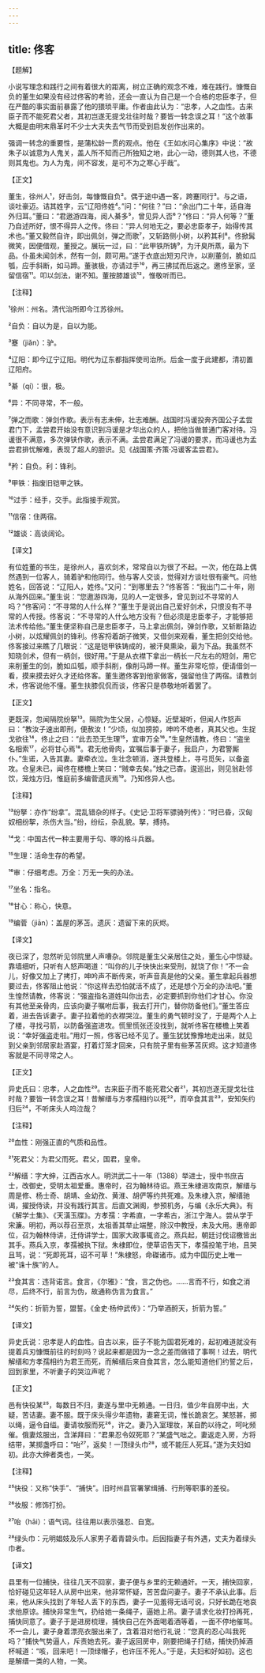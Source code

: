 ```yaml
---
---
---
```

title: 佟客
---




【题解】


小说写理念和践行之间有着很大的距离，树立正确的观念不难，难在践行。慷慨自负的董生如果没有经过佟客的考验，还会一直认为自己是一个合格的忠臣孝子，但在严酷的事实面前暴露了他的猥琐平庸。作者由此认为：“忠孝，人之血性。古来臣子而不能死君父者，其初岂遂无提戈壮往时哉？要皆一转念误之耳！”这个故事大概是由明末鼎革时不少士大夫失去气节而受到启发创作出来的。

强调一转念的重要性，是蒲松龄一贯的观点。他在《王如水问心集序》中说：“故朱子以诚意为人鬼关，盖人所不知而己所独知之地，此心一动，德则其人也，不德则其鬼也。为人为鬼，间不容发，是可不为之寒心乎哉”。


【正文】

董生，徐州人¹，好击剑，每慷慨自负²。偶于途中遇一客，跨蹇同行³。与之语，谈吐豪迈。诘其姓字，云“辽阳佟姓⁴。”问：“何往？”曰：“余出门二十年，适自海外归耳。”董曰：“君遨游四海，阅人綦多⁵，曾见异人否⁶？”佟曰：“异人何等？”董乃自述所好，恨不得异人之传。佟曰：“异人何地无之，要必忠臣孝子，始得传其术也。”董又毅然自许，即出佩剑，弹之而歌⁷，又斩路侧小树，以矜其利⁸。佟掀髯微笑，因便借观，董授之。展玩一过，曰：“此甲铁所铸⁹，为汗臭所蒸，最为下品。仆虽未闻剑术，然有一剑，颇可用。”遂于衣底出短刃尺许，以削董剑，脆如瓜瓠，应手斜断，如马蹄。董骇极，亦请过手¹⁰，再三拂拭而后返之。邀佟至家，坚留信宿¹¹。叩以剑法，谢不知。董按膝雄谈¹²，惟敬听而已。

【注释】


¹徐州：州名。清代治所即今江苏徐州。

²自负：自以为是，自以为能。

³蹇（jiǎn）：驴。

⁴辽阳：即今辽宁辽阳。明代为辽东都指挥使司治所。后金一度于此建都，清初置辽阳府。

⁵綦（qí）：很，极。

⁶异：不同寻常，不一般。

⁷弹之而歌：弹剑作歌。表示有志未伸，壮志难酬。战国时冯谖投奔齐国公子孟尝君门下，孟尝君开始没有意识到冯谖是才华出众的人，把他当做普通门客对待。冯谖很不满意，多次弹铗作歌，表示不满。孟尝君满足了冯谖的要求，而冯谖也为孟尝君排忧解难，表现了超人的胆识。见《战国策·齐策·冯谖客孟尝君》。

⁸矜：自负。利：锋利。

⁹甲铁：指废旧铠甲之铁。

¹⁰过手：经手，交手。此指接手观赏。

¹¹信宿：住两宿。

¹²雄谈：高谈阔论。





【译文】


有位姓董的书生，是徐州人，喜欢剑术，常常自以为很了不起。一次，他在路上偶然遇到一位客人，骑着驴和他同行。他与客人交谈，觉得对方谈吐很有豪气。问他姓名，回答说：“辽阳人，姓佟。”又问：“到哪里去？”佟客答：“我出门二十年，刚从海外回来。”董生说：“您遨游四海，见的人一定很多，曾见到过不寻常的人吗？”佟客问：“不寻常的人什么样？”董生于是说出自己爱好剑术，只恨没有不寻常的人传授。佟客说：“不寻常的人什么地方没有？但必须是忠臣孝子，才能够把法术传给他。”董生便坚称自己是忠臣孝子，马上拿出佩剑，弹剑作歌，又斩断路边小树，以炫耀佩剑的锋利。佟客捋着胡子微笑，又借剑来观看，董生把剑交给他。佟客接过来瞧了几眼说：“这是铠甲铁铸成的，被汗臭熏染，最为下品。我虽然不知晓剑术，但有一柄剑，很好用。”于是从衣襟下拿出一柄长一尺左右的短剑，用它来削董生的剑，脆如瓜瓠，顺手斜削，像削马蹄一样。董生非常吃惊，便请借剑一看，摸来摸去好久才还给佟客。董生邀佟客到他家做客，强留他住了两宿。请教剑术，佟客说他不懂。董生扶膝侃侃而谈，佟客只是恭敬地听着罢了。


【正文】

更既深，忽闻隔院纷拏¹³。隔院为生父居，心惊疑。近壁凝听，但闻人作怒声曰：“教汝子速出即刑，便赦汝！”少顷，似加搒掠，呻吟不绝者，真其父也。生捉戈欲往¹⁴，佟止之曰：“此去恐无生理¹⁵，宜审万全¹⁶。”生皇然请教，佟曰：“盗坐名相索¹⁷，必将甘心焉¹⁸。君无他骨肉，宜嘱后事于妻子，我启户，为君警厮仆。”生诺，入告其妻。妻牵衣泣。生壮念顿消，遂共登楼上，寻弓觅矢，以备盗攻。仓皇未已，闻佟在楼檐上笑曰：“贼幸去矣。”烛之已杳。逡巡出，则见翁赴邻饮，笼烛方归，惟庭前多编菅遗灰焉¹⁹。乃知佟异人也。

【注释】


¹³纷拏：亦作“纷拿”。混乱错杂的样子。《史记·卫将军骠骑列传》：“时已昏，汉匈奴相纷挐，杀伤大当。”纷，纷纭，杂乱貌。拏，搏持。

¹⁴戈：中国古代一种主要用于勾、啄的格斗兵器。

¹⁵生理：活命生存的希望。

¹⁶审：仔细考虑。万全：万无一失的办法。

¹⁷坐名：指名。

¹⁸甘心：称心，快意。

¹⁹编菅（jiān）：盖屋的茅苫。遗灰：遗留下来的灰烬。





【译文】


夜已深了，忽然听见邻院里人声嘈杂。邻院是董生父亲居住之处，董生心中惊疑。靠墙细听，只听有人怒声喝道：“叫你的儿子快快出来受刑，就饶了你！”不一会儿，好像又加上了拷打，呻吟声不断传来，听声音真是他的父亲。董生拿起兵器想要过去，佟客阻止他说：“你这样去恐怕就活不成了，还是想个万全的办法吧。”董生惶然请教，佟客说：“强盗指名道姓叫你出去，必定要抓到你他们才甘心。你没有其他至亲骨肉，应该向妻子嘱咐后事，我去打开门，替你防备他们。”董生答应着，进去告诉妻子。妻子拉着他的衣襟哭泣。董生的勇气顿时没了，于是两个人上了楼，寻找弓箭，以防备强盗进攻。慌里慌张还没找到，就听佟客在楼檐上笑着说：“幸好强盗走啦。”用灯一照，佟客已经不见了。董生犹犹豫豫地走出来，就见到父亲到邻居家赴酒宴，打着灯笼才回来，只有院子里有些茅苫灰烬。这才知道佟客就是不同寻常之人。


【正文】

异史氏曰：忠孝，人之血性²⁰。古来臣子而不能死君父者²¹，其初岂遂无提戈壮往时哉？要皆一转念误之耳！昔解缙与方孝孺相约以死²²，而卒食其言²³，安知矢约归后²⁴，不听床头人呜泣哉？

【注释】


²⁰血性：刚强正直的气质和品性。

²¹死君父：为君父而死。君父，国君，皇帝。

²²解缙：字大绅，江西吉水人。明洪武二十一年（1388）举进士，授中书庶吉士，改御史，受明太祖爱重。惠帝时，召为翰林待诏。燕王朱棣进攻南京，解缙与周是修、杨士奇、胡靖、金幼孜、黄淮、胡俨等约共死难。及朱棣入京，解缙驰谒，擢授侍读，并没有践行其言。后直文渊阁，参预机务，与编《永乐大典》。有《解学士集》、《天潢玉牒》。方孝孺：字希直，一字希古，浙江宁海人。尝从学于宋濂。明初，两以荐召至京，太祖善其举止端整，除汉中教授，未及大用。惠帝即位，召为翰林侍讲，迁侍讲学士，国家大政事辄咨之。燕兵起，朝廷讨伐诏檄皆出其手。燕兵入京，孝孺被执下狱。朱棣即位，使草诏告天下，孝孺投笔于地，且哭且骂，说：“死即死耳，诏不可草！”朱棣怒，命磔诸市。成为中国历史上唯一被“诛十族”的人。

²³食其言：违背诺言。食言，《尔雅》：“食，言之伪也。……言而不行，如食之消尽，后终不行，前言为伪，故通称伪言为食言。”

²⁴矢约：折箭为誓，盟誓。《金史·杨仲武传》：“乃举酒酹天，折箭为誓。”





【译文】


异史氏说：忠孝是人的血性。自古以来，臣子不能为国君死难的，起初难道就没有提着兵刃慷慨前往的时刻吗？说起来都是因为一念之差而做错了事啊！过去，明代解缙和方孝孺相约为君王而死，而解缙后来自食其言，怎么能知道他们约誓之后，回到家里，不听妻子的哭泣声呢？


【正文】

邑有快役某²⁵，每数日不归，妻遂与里中无赖通。一日归，值少年自房中出，大疑，苦诘妻。妻不服。既于床头得少年遗物，妻窘无词，惟长跪哀乞。某怒甚，掷以绳，逼令自缢。妻请妆服而死²⁶，许之。妻乃入室理妆，某自酌以待之，呵叱频催。俄妻炫服出，含涕拜曰：“君果忍令奴死耶？”某盛气咄之。妻返走入房，方将结带，某掷盏呼曰：“咍²⁷，返矣！一顶绿头巾²⁸，或不能压人死耳。”遂为夫妇如初。此亦大绅者类也，一笑。

【注释】


²⁵快役：又称“快手”、“捕快”。旧时州县官署掌缉捕、行刑等职事的差役。

²⁶妆服：修饰打扮。

²⁷咍（hāi）：语气词。往往用以表示强忍、自宽。

²⁸绿头巾：元明娼妓及乐人家男子着青碧头巾。后因指妻子有外遇，丈夫为着绿头巾者。





【译文】


县里有一位捕快，往往几天不回家，妻子便与乡里的无赖通奸。一天，捕快回家，恰好碰见这年轻人从房中出来，他非常怀疑，苦苦盘问妻子。妻子不承认此事。后来，他从床头找到了年轻人丢下的东西，妻子一见羞得无话可说，只好长跪在地哀求他原谅。捕快非常生气，扔给她一条绳子，逼她上吊。妻子请求化妆打扮再死，捕快同意了。妻子于是进房梳理，捕快自己在外面喝着酒等着，一面不停地催骂。不一会儿，妻子身着漂亮衣服出来了，含着泪对他行礼说：“您真的忍心叫我死吗？”捕快气势逼人，斥责她去死。妻子返回房中，刚要把绳子打结，捕快扔掉酒杯喊道：“咳，回来吧！一顶绿帽子，也许压不死人。”于是，夫妇和好如初。这也是解缙一类的人物，一笑。
